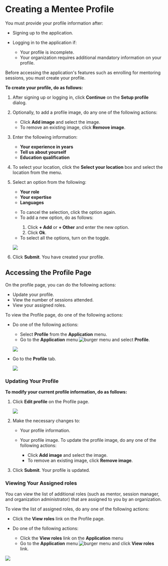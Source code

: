 
# Creating a Mentee Profile

You must provide your profile information after:

* Signing up to the application.

* Logging in to the application if:

  * Your profile is incomplete.
  * Your organization requires additional mandatory information on your profile.

<Admonition type="note"> 
Before accessing the application's features such as enrolling for mentoring sessions, you must create your profile.
</Admonition> 

**To create your profile, do as follows:**

1. After signing up or logging in, click **Continue** on the **Setup profile** dialog.

2. Optionally, to add a profile image, do any one of the following actions:

    * Click <b>Add image</b> and select the image.
    * To remove an existing image, click <b>Remove image</b>.

3. Enter the following information:

    * <b>Your experience in years</b>
    * <b>Tell us about yourself</b>
    * <b>Education qualification</b>

4. To select your location, click the <b>Select your location</b> box and select the location from the menu.

5. Select an option from the following:

    * <b>Your role</b>
    * <b>Your expertise</b>
    * <b>Languages</b>

    <p>
        <Admonition type="tip">
        <ul>
        <li>To cancel the selection, click the option again.</li>
        <li>To add a new option, do as follows:</li>
            <ol>
            <li>Click <b>+ Add</b> or <b>+ Other</b> and enter the new option.</li>
            <li>Click <b>Ok</b>.</li>
            </ol>
        <li>To select all the options, turn on the toggle.</li>
        </ul>
        </Admonition>
    </p>

    ![](media/portal-createprofileoptions.png)

6. Click <b>Submit</b>. You have created your profile.

## Accessing the Profile Page

On the profile page, you can do the following actions:

* Update your profile.
* View the number of sessions attended.
* View your assigned roles.

To view the Profile page, do one of the following actions:

* Do one of the following actions:

    * Select <b>Profile</b> from the <b>Application</b> menu.
    * Go to the <b>Application</b> menu ![burger menu](media/burgermenu-icon.png) and select <b>Profile</b>.

    ![](media/portal-menteeapplicationmenu.png)

* Go to the <b>Profile</b> tab.

    ![](media/profile-icon.png)

###  Updating Your Profile

**To modify your current profile information, do as follows:**

1. Click <b>Edit profile</b> on the Profile page.

    ![](media/portal-editmenteeprofile.png)

2. Make the necessary changes to:

    * Your profile information.

    * Your profile image. To update the profile image, do any one of the following actions:

        * Click <b>Add image</b> and select the image.
        * To remove an existing image, click <b>Remove image</b>.

3. Click <b>Submit</b>. Your profile is updated.

### Viewing Your Assigned roles

You can view the list of additional roles (such as mentor, session manager, and organization administrator) that are assigned to you by an organization.

To view the list of assigned roles, do any one of the following actions:

* Click the **View roles** link on the Profile page.

* Do one of the following actions:

    * Click the **View roles** link on the <b>Application</b> menu
    * Go to the <b>Application</b> menu ![burger menu](media/burgermenu-icon.png) and click **View roles** link.

![](media/viewroles-mentee.png)